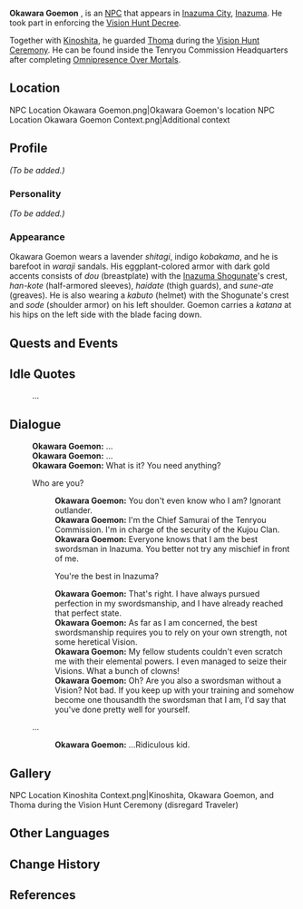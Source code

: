 {{Meta
<!-- REMOVE THIS TEMPLATE AFTER ADDING MISSING INFO -->
|missing_NPC_profile  = yes
}}
{{Character Infobox
|type             = NPC
|image            = NPC Okawara Goemon.png
|region           = Inazuma
|affiliation      = Tenryou Commission
|title            = Yoriki
|voiceEN          = [[imdb:nm8517409|Kevin Andrew Rivera]]<ref name="Kevin Andrew Rivera 1">Twitter: [https://twitter.com/KevinARiveraVO/status/1417956921403838465 EN VA Self Announcement]</ref>
}}
'''Okawara Goemon''' {{Lang|ja=大河原五右衛門|ja_rm=Ookawara Goemon}}, is an [[NPC]] that appears in [[Inazuma City]], [[Inazuma]]. He took part in enforcing the [[Vision Hunt Decree]].

Together with [[Kinoshita]], he guarded [[Thoma]] during the [[Vision Hunt Ceremony]]. He can be found inside the Tenryou Commission Headquarters after completing [[Omnipresence Over Mortals]].

==Location==
<gallery>
NPC Location Okawara Goemon.png|Okawara Goemon's location
NPC Location Okawara Goemon Context.png|Additional context
</gallery>

==Profile==
<!-- detailed story/lore information goes here -->
''(To be added.)''

===Personality===
''(To be added.)''

===Appearance===
Okawara Goemon wears a  lavender ''shitagi'', indigo ''kobakama'', and he is barefoot in ''waraji'' sandals. His eggplant-colored armor with dark gold accents consists of ''dou'' (breastplate) with the [[Inazuma Shogunate]]'s crest, ''han-kote'' (half-armored sleeves), ''haidate'' (thigh guards), and ''sune-ate'' (greaves). He is also wearing a ''kabuto'' (helmet) with the Shogunate's crest and ''sode'' (shoulder armor) on his left shoulder. Goemon carries a ''katana'' at his hips on the left side with the blade facing down.

==Quests and Events==
{{Quests and Events}}

==Idle Quotes==
{{Dialogue start}}
: {{DIcon|Idle}} ...
{{Dialogue end}}

==Dialogue==
{{Dialogue start}}
:'''Okawara Goemon:''' ...
:'''Okawara Goemon:''' ...
:'''Okawara Goemon:''' What is it? You need anything?
:{{DIcon}} Who are you?
::'''Okawara Goemon:''' You don't even know who I am? Ignorant outlander.
::'''Okawara Goemon:''' I'm the Chief Samurai of the Tenryou Commission. I'm in charge of the security of the Kujou Clan.
::'''Okawara Goemon:''' Everyone knows that I am the best swordsman in Inazuma. You better not try any mischief in front of me.
::{{DIcon}} You're the best in Inazuma?
::'''Okawara Goemon:''' That's right. I have always pursued perfection in my swordsmanship, and I have already reached that perfect state.
::'''Okawara Goemon:''' As far as I am concerned, the best swordsmanship requires you to rely on your own strength, not some heretical Vision.
::'''Okawara Goemon:''' My fellow students couldn't even scratch me with their elemental powers. I even managed to seize their Visions. What a bunch of clowns!
::'''Okawara Goemon:''' Oh? Are you also a swordsman without a Vision? Not bad. If you keep up with your training and somehow become one thousandth the swordsman that I am, I'd say that you've done pretty well for yourself.
:{{DIcon}} ...
::'''Okawara Goemon:''' ...Ridiculous kid.
{{Dialogue end}}

==Gallery==
<gallery>
NPC Location Kinoshita Context.png|Kinoshita, Okawara Goemon, and Thoma during the Vision Hunt Ceremony (disregard Traveler)
</gallery>

==Other Languages==
{{Other Languages
|default_hidden = 1
|en      = Okawara Goemon
|zhs     = 大河原五右卫门
|zhs_rm  = Dàhéyuán Wǔyòuwèimén
|zht     = 大河原五右衛門
|zht_rm  = Dàhéyuán Wǔyòuwèimén
|ja      = {{Rubi|大|おお|河|か|原|わら|五右|ご|衛|え|門|もん}}
|ja_rm   = Ookawara Goemon
|ko      = 오오카와라 고에몬
|ko_rm   = Ookawara Goemon
|es      = Okawara Goemon
|fr      = Okawara Goemon
|ru      = Окавара Гоэмон
|th      = Okawara Goemon
|vi      = Okawara Goemon
|de      = Okawara Goemon
|id      = Okawara Goemon
|pt      = Okawara Goemon
|tr      = Okawara Goemon
|it      = Okawara Goemon
}}

==Change History==
{{Change History|2.0}}

==References==
{{Reflist}}